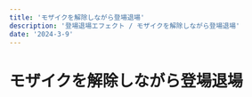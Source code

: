 ---
title: 'モザイクを解除しながら登場退場'
description: '登場退場エフェクト / モザイクを解除しながら登場退場'
date: '2024-3-9'
---
# モザイクを解除しながら登場退場